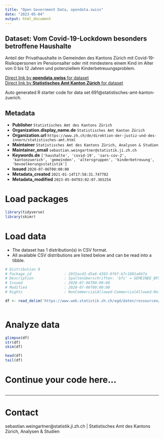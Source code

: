 ```yaml
---
title: "Open Government Data, opendata.swiss"
date: "2023-05-04"
output: html_document
---
```


## Dataset: Vom Covid-19-Lockdown besonders betroffene Haushalte

Anteil der Privathaushalte in Gemeinden des Kantons Zürich mit Covid-19-Risikopersonen im Pensionsalter oder mit mindestens einem Kind im Alter von 0 bis 12 Jahren und potenziellem Kinderbetreuungsproblem.

[Direct link by **opendata.swiss** for dataset](https://opendata.swiss/de/dataset/vom-covid-19-lockdown-besonders-betroffene-haushalte)<br>
[Direct link by **Statistisches Amt Kanton Zürich** for dataset](https://www.web.statistik.zh.ch/covid19_indikatoren_uebersicht/#/50/Alle)

Auto generated R starter code for data set 691@statistisches-amt-kanton-zuerich.

## Metadata

- **Publisher** `Statistisches Amt des Kantons Zürich`
- **Organization.display_name.de** `Statistisches Amt Kanton Zürich`
- **Organization.url** `https://www.zh.ch/de/direktion-der-justiz-und-des-innern/statistisches-amt.html`
- **Maintainer** `Statistisches Amt des Kantons Zürich, Analysen & Studien`
- **Maintainer_email** `sebastian.weingartner@statistik.ji.zh.ch`
- **Keywords.de** `['haushalte', 'covid-19', 'sars-cov-2', 'kantonzuerich', 'gemeinden', 'altersgruppen', 'kinderbetreuung', 'bevoelkerungsstatistik']`
- **Issued** `2020-07-06T00:00:00`
- **Metadata_created** `2021-01-14T17:58:31.747702`
- **Metadata_modified** `2023-05-04T03:02:07.365254`


# Load packages

```r

library(tidyverse)
library(skimr)

```

# Load data

-   The dataset has 1 distribution(s) in CSV format.
-   All available CSV distributions are listed below and can be read into a tibble.

```r

# Distribution 0
# Package_id               : 2015acd3-d5a6-4393-9f6f-b7c1001a047a
# Description              : Spaltenüberschriften: 'bfs' = GEMEINDE_BFS_NR; 'gmd' = GEMEINDE; 'hh...' = HAUSHALTE
# Issued                   : 2020-07-06T00:00:00
# Modified                 : 2020-07-06T00:00:00
# Rights                   : NonCommercialAllowed-CommercialAllowed-ReferenceRequired

df <- read_delim('https://www.web.statistik.zh.ch/ogd/daten/ressourcen/KTZH_00000691_00001659.csv')



```

# Analyze data

```r

glimpse(df)
str(df)
skim(df)

head(df)
tail(df)

```

# Continue your code here...

```r

```

------------------------------------------------------------------------

# Contact

sebastian.weingartner@statistik.ji.zh.ch | Statistisches Amt des Kantons Zürich, Analysen & Studien
